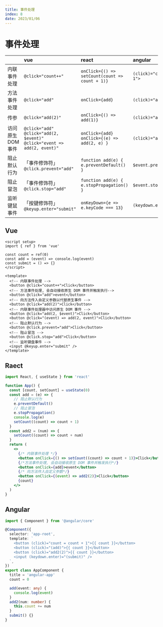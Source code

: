 ```yaml
---
title: 事件处理
index: 8
date: 2023/01/06
---
```


# 事件处理

|                   | vue                                                                                   | react                                                | angular                        |
| :---------------- | :------------------------------------------------------------------------------------ | :--------------------------------------------------- | :----------------------------- |
| 内联事件处理      | `@click="count++"`                                                                    | `onClick={() => setCount(count => count + 1)}`       | `(click)="count = count + 1">` |
| 方法事件处理      | `@click="add"`                                                                        | `onClick={add}`                                      | `(click)="add()">`             |
| 传参              | `@click="add(2)"`                                                                     | `onClick={() => add(1)}`                             | `(click)="add(2)">`            |
| 访问原生 DOM 事件 | `@click="add"` <br />`@click="add(2, $event)"`<br />`@click="event => add(2, event)"` | `onClick={add}` <br /> `onClick={(e) => add(2, e) }` | `(click)="add(2, $event)"`     |
| 阻止默认行为      | 「事件修饰符」 `@click.prevent="add"`                                                 | `function add(e) { e.preventDefault() }`             | `$event.preventDefault()`      |
| 阻止冒泡          | 「事件修饰符」 `@click.stop="add"`                                                    | `function add(e) { e.stopPropagation() }`            | `$event.stopPropagation()`     |
| 监听键鼠事件      | 「按键修饰符」 `@keyup.enter="submit"`                                                | `onKeyDown={e => e.keyCode === 13}`                  | `(keydown.enter)="submit"`     |

## Vue

```vue
<script setup>
import { ref } from 'vue'

const count = ref(0)
const add = (event) => console.log(event)
const submit = () => {}
</script>

<template>
  <!-- 内联事件处理 -->
  <button @click="count++">Click</button>
  <!-- 方法事件处理, 会自动接收原生 DOM 事件并触发执行-->
  <button @click="add">event</button>
  <!-- 向方法传入自定义参数以代替原生事件 -->
  <button @click="add(2)">Click</button>
  <!-- 内联事件处理器中访问原生 DOM 事件 -->
  <button @click="add(2, $event)">Click</button>
  <button @click="(event) => add(2, event)">Click</button>
  <!-- 阻止默认行为 -->
  <button @click.prevent="add">Click</button>
  <!-- 阻止冒泡 -->
  <button @click.stop="add">Click</button>
  <!-- 监听键盘事件 -->
  <input @keyup.enter="submit" />
</template>
```

## Raect

```jsx
import React, { useState } from 'react'

function App() {
  const [count, setCount] = useState(0)
  const add = (e) => {
    // 阻止默认行为
    e.preventDefault()
    // 阻止冒泡
    e.stopPropagation()
    console.log(e)
    setCount((count) => count + 1)
  }
  const add2 = (num) => {
    setCount((count) => count + num)
  }
  return (
    <>
      {/* 内联事件处理 */}
      <button onClick={() => setCount((count) => count + 1)}>Click</button>
      {/*方法事件处理, 会自动接收原生 DOM 事件并触发执行*/}
      <button onClick={add}>event</button>
      {/* 向方法传入自定义参数*/}
      <button onClick={(event) => add2(2)}>Click</button>
      {count}
    </>
  )
}
```

## Angular

```ts
import { Component } from '@angular/core'

@Component({
  selector: 'app-root',
  template: `
    <button (click)="count = count + 1">{{ count }}</button>
    <button (click)="(add)">{{ count }}</button>
    <button (click)="add2(2)">{{ count }}</button>
    <input (keydown.enter)="(submit)" />
  `,
})
export class AppComponent {
  title = 'angular-app'
  count = 0

  add(event: any) {
    console.log(event)
  }
  add2(num: number) {
    this.count += num
  }
  submit() {}
}
```
